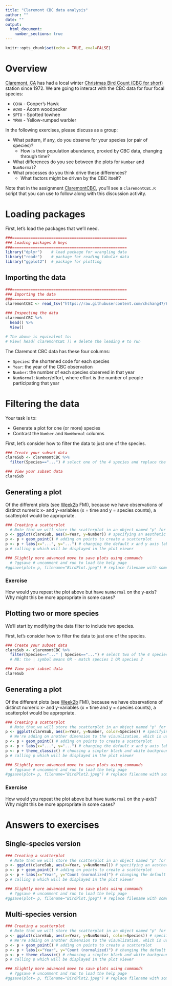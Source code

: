 ```yaml
---
title: "Claremont CBC data analysis"
author: ""
date: ""
output: 
  html_document:
    number_sections: true
---
```


```r
knitr::opts_chunk$set(echo = TRUE, eval=FALSE)
```

# Overview

[Claremont, CA](http://www.pomonavalleyaudubon.org/uploads/3/4/9/5/34958940/2018_2019_winter.pdf) has had a local winter [Christmas Bird Count (CBC for short)](https://www.audubon.org/conservation/history-christmas-bird-count) station since 1972. We are going to interact with the CBC data for four focal species:

* `COHA` - Cooper's Hawk
* `ACWO` - Acorn woodpecker
* `SPTO` - Spotted towhee
* `YRWA` - Yellow-rumped warbler

In the following exercises, please discuss as a group:

* What pattern, if any, do you observe for your species (or pair of species)?
    + How is their population abundance, proxied by CBC data, changing through time?
* What differences do you see between the plots for `Number` and `NumNormal`? 
* What processes do you think drive these differences?
    + What factors might be driven by the CBC itself?

Note that in the assignment [ClaremontCBC](https://posit.cloud/spaces/323650/content/5199740), you'll see a `ClaremontCBC.R` script that you can use to follow along with this discussion activity.

# Loading packages

First, let's load the packages that we'll need.

```r
###==================================================
### Loading packages & keys
###==================================================
library("dplyr")    # load package for wrangling data
library("readr")    # package for reading tabular data
library("ggplot2")  # package for plotting
```

## Importing the data

```r
###==================================================
### Importing the data
###==================================================
claremontCBC <- read_tsv("https://raw.githubusercontent.com/chchang47/BIOL104PO/master/data/ClaremontCBCdata.txt") # pulling in the spreadsheet from this internet location and storing it in claremontCBC

### Inspecting the data
claremontCBC %>%
  head() %>%
  View()

# The above is equivalent to:
# View( head( claremontCBC )) # delete the leading # to run
```

The Claremont CBC data has these four columns:

* `Species`: the shortened code for each species
* `Year`: the year of the CBC observation
* `Number`: the number of each species observed in that year
* `NumNormal`: `Number`/effort, where effort is the number of people participating that year

# Filtering the data

Your task is to:

* Generate a plot for one (or more) species
* Contrast the `Number` and `NumNormal` columns

First, let's consider how to filter the data to just one of the species.

```r
### Create your subset data
clareSub <- claremontCBC %>%
  filter(Species=="...") # select one of the 4 species and replace the ... with its short code name

### View your subset data
clareSub
```

## Generating a plot

Of the different plots (see [Week2b](https://chchang47.github.io/BIOL104PO/Week2b.html) FMI), because we have observations of distinct numeric x- and y-variables (x = time and y = species counts), a scatterplot would be appropriate.

```r
### Creating a scatterplot
  # Note that we will store the scatterplot in an object named "p" for plot
p <- ggplot(clareSub, aes(x=Year, y=Number)) # specifying an aesthetic where x is Year and y is the count of that species
p <- p + geom_point() # adding on points to create a scatterplot
p <- p + labs(x="...", y="...") # changing the default x and y axis labels to more informative labels (replace the ... with your text)
p # calling p which will be displayed in the plot viewer

### Slightly more advanced move to save plots using commands
  # ?ggsave # uncomment and run to load the help page
#ggsave(plot= p, filename="BirdPlot.jpeg") # replace filename with something more informative; remove leading # to run
```

### Exercise

How would you repeat the plot above but have `NumNormal` on the y-axis? Why might this be more appropriate in some cases?

## Plotting two or more species

We'll start by modifying the data filter to include two species.

First, let's consider how to filter the data to just one of the species.

```r
### Create your subset data
clareSub <- claremontCBC %>%
  filter(Species=="..." | Species=="...") # select two of the 4 species and replace the ... with their short code name
  # NB: the | symbol means OR - match species 1 OR species 2

### View your subset data
clareSub
```

## Generating a plot

Of the different plots (see [Week2b](https://chchang47.github.io/BIOL104PO/Week2b.html) FMI), because we have observations of distinct numeric x- and y-variables (x = time and y = species counts), a scatterplot would be appropriate.

```r
### Creating a scatterplot
  # Note that we will store the scatterplot in an object named "p" for plot
p <- ggplot(clareSub, aes(x=Year, y=Number, color=Species)) # specifying an aesthetic where x is Year and y is the count of that species
  # We're adding on another dimension to the visualization, which is using color to differentiate species
p <- p + geom_point() # adding on points to create a scatterplot
p <- p + labs(x="...", y="...") # changing the default x and y axis labels to more informative labels (replace the ... with your text)
p <- p + theme_classic() # choosing a simpler black and white background
p # calling p which will be displayed in the plot viewer

### Slightly more advanced move to save plots using commands
  # ?ggsave # uncomment and run to load the help page
#ggsave(plot= p, filename="BirdPlot2.jpeg") # replace filename with something more informative; remove leading # to run
```

### Exercise

How would you repeat the plot above but have `NumNormal` on the y-axis? Why might this be more appropriate in some cases?

# Answers to exercises

## Single-species version

```r
### Creating a scatterplot
  # Note that we will store the scatterplot in an object named "p" for plot
p <- ggplot(clareSub, aes(x=Year, y=NumNormal)) # specifying an aesthetic where x is Year and y is the count of that species
p <- p + geom_point() # adding on points to create a scatterplot
p <- p + labs(x="Year", y="Count (normalized)") # changing the default x and y axis labels to more informative labels (replace the ... with your text)
p # calling p which will be displayed in the plot viewer

### Slightly more advanced move to save plots using commands
  # ?ggsave # uncomment and run to load the help page
#ggsave(plot= p, filename="BirdPlot.jpeg") # replace filename with something more informative; remove leading # to run
```

## Multi-species version

```r
### Creating a scatterplot
  # Note that we will store the scatterplot in an object named "p" for plot
p <- ggplot(clareSub, aes(x=Year, y=NumNormal, color=Species)) # specifying an aesthetic where x is Year and y is the count of that species
  # We're adding on another dimension to the visualization, which is using color to differentiate species
p <- p + geom_point() # adding on points to create a scatterplot
p <- p + labs(x="Year", y="Count (normalized)") # changing the default x and y axis labels to more informative labels (replace the ... with your text)
p <- p + theme_classic() # choosing a simpler black and white background
p # calling p which will be displayed in the plot viewer

### Slightly more advanced move to save plots using commands
  # ?ggsave # uncomment and run to load the help page
#ggsave(plot= p, filename="BirdPlot2.jpeg") # replace filename with something more informative; remove leading # to run
```
